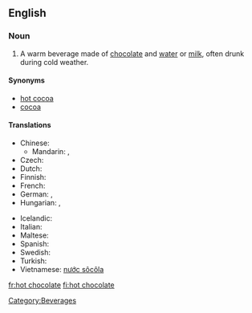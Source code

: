==English==
{{wikipedia}}

===Noun===
{{en-noun|sg=[[hot]] [[chocolate]]|-}}

# A warm beverage made of [[chocolate]] and [[water]] or [[milk]], often drunk during cold weather.

====Synonyms====
* [[hot cocoa]]
* [[cocoa]]

====Translations====
{{trans-top|beverage}}
* Chinese:
** Mandarin: {{t-|cmn|熱巧克力|sc=Hani}}, {{t-|cmn|热巧克力|tr=rè qiǎokèlì|sc=Hani}}
* Czech: {{t-|cs|horká čokoláda|f}}
* Dutch: {{t|nl|warme choco}}
* Finnish: {{t+|fi|kaakao}}
* French: {{t+|fr|chocolat chaud|m}}
* German: {{t|de|Kakao|m}}, {{t|de|heiße Schokolade|f}}
* Hungarian: {{t+|hu|forró csokoládé}}, {{t+|hu|kakaó}}
{{trans-mid}}
* Icelandic: {{t|is|heitt kakó}}
* Italian: {{t|it|cioccolata calda}}
* Maltese: {{t|mt|xarba taċ-ċikkulata|f|xs=Maltese}}
* Spanish: {{t+|es|chocolate caliente|m}}
* Swedish: {{t|sv|varm choklad}}
* Turkish: {{t|tr|sıcak çikolata}}
* Vietnamese: [[nước sôcôla]]
{{trans-bottom}}

[[Category:Beverages]]

[[fr:hot chocolate]]
[[fi:hot chocolate]]